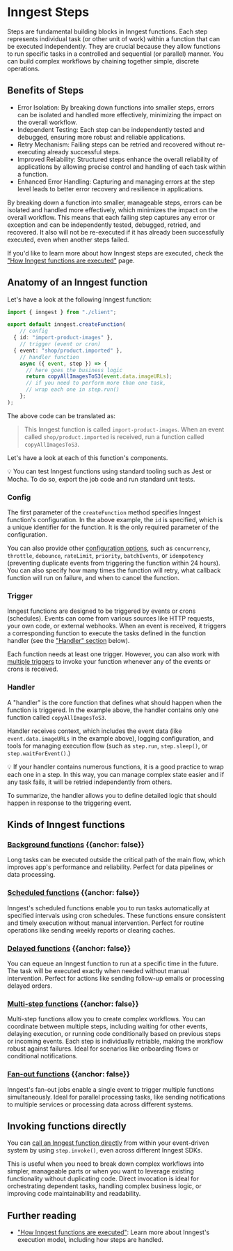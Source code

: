 

# Inngest Steps

Steps are fundamental building blocks in Inngest functions. Each step represents individual task (or other unit of work) within a function that can be executed independently. They are crucial because they allow functions to run specific tasks in a controlled and sequential (or parallel) manner. You can build complex workflows by chaining together simple, discrete operations.

## Benefits of Steps

- Error Isolation: By breaking down functions into smaller steps, errors can be isolated and handled more effectively, minimizing the impact on the overall workflow.
- Independent Testing: Each step can be independently tested and debugged, ensuring more robust and reliable applications.
- Retry Mechanism: Failing steps can be retried and recovered without re-executing already successful steps.
- Improved Reliability: Structured steps enhance the overall reliability of applications by allowing precise control and handling of each task within a function.
- Enhanced Error Handling: Capturing and managing errors at the step level leads to better error recovery and resilience in applications.

By breaking down a function into smaller, manageable steps, errors can be isolated and handled more effectively, which minimizes the impact on the overall workflow. This means that each failing step captures any error or exception and can be independently tested, debugged, retried, and recovered. It also will not be re-executed if it has already been successfully executed, even when another steps failed.

If you'd like to learn more about how Inngest steps are executed, check the ["How Inngest functions are executed"](/docs/learn/how-functions-are-executed) page.

## Anatomy of an Inngest function

Let's have a look at the following Inngest function:

```ts
import { inngest } from "./client";

export default inngest.createFunction(
    // config
  { id: "import-product-images" },
    // trigger (event or cron)
  { event: "shop/product.imported" },
    // handler function
    async ({ event, step }) => {
      // here goes the business logic
      return copyAllImagesToS3(event.data.imageURLs);
      // if you need to perform more than one task,
      // wrap each one in step.run()
    };
);
```

The above code can be translated as:

> This Inngest function is called `import-product-images`. When an event called `shop/product.imported` is received, run a function called `copyAllImagesToS3`.

Let's have a look at each of this function's components.

<Callout>
💡 You can test Inngest functions using standard tooling such as Jest or Mocha. To do so, export the job code and run standard unit tests.
</Callout>

### Config

The first parameter of the `createFunction` method specifies Inngest function's configuration. In the above example, the `id` is specified, which is a unique identifier for the function. It is the only required parameter of the configuration.

You can also provide other [configuration options](/docs/reference/functions/create#configuration), such as `concurrency`, `throttle`, `debounce`, `rateLimit`, `priority`, `batchEvents`, or `idempotency` (preventing duplicate events from triggering the function within 24 hours). You can also specify how many times the function will retry, what callback function will run on failure, and when to cancel the function.

### Trigger

Inngest functions are designed to be triggered by events or crons (schedules). Events can come from various sources like HTTP requests, your own code, or external webhooks. When an event is received, it triggers a corresponding function to execute the tasks defined in the function handler (see the ["Handler" section](/docs/functions/overview#handler) below).

Each function needs at least one trigger. However, you can also work with [multiple triggers](/docs/guides/multiple-triggers) to invoke your function whenever any of the events or crons is received.

### Handler

A "handler" is the core function that defines what should happen when the function is triggered. In the example above, the handler contains only one function called `copyAllImagesToS3`.

Handler receives context, which includes the event data (like `event.data.imageURLs` in the example above), logging configuration, and tools for managing execution flow (such as `step.run`, `step.sleep()`, or `step.waitForEvent()`.)

<Callout>
   💡 If your handler contains numerous functions, it is a good practice to wrap each one in a step. In this way, you can manage complex state easier and if any task fails, it will be retried independently from others.
</Callout>

To summarize, the handler allows you to define detailed logic that should happen in response to the triggering event.

## Kinds of Inngest functions

### <a href="/docs/guides/background-jobs" className="flex items-center gap-4"><IconConcurrency size="2rem"/> Background functions</a> {{anchor: false}}

Long tasks can be executed outside the critical path of the main flow, which improves app's performance and reliability. Perfect for data pipelines or data processing.

### <a href="/docs/guides/scheduled-functions" className="flex items-center gap-4"><IconConcurrency size="2rem"/> Scheduled functions</a> {{anchor: false}}

Inngest's scheduled functions enable you to run tasks automatically at specified intervals using cron schedules. These functions ensure consistent and timely execution without manual intervention. Perfect for routine operations like sending weekly reports or clearing caches.

### <a href="/docs/guides/delayed-functions" className="flex items-center gap-4"><IconConcurrency size="2rem"/> Delayed functions</a> {{anchor: false}}

You can equeue an Inngest function to run at a specific time in the future. The task will be executed exactly when needed without manual intervention. Perfect for actions like sending follow-up emails or processing delayed orders.

### <a href="/docs/guides/multi-step-functions" className="flex items-center gap-4"><IconConcurrency size="2rem"/> Multi-step functions</a> {{anchor: false}}

Multi-step functions allow you to create complex workflows. You can coordinate between multiple steps, including waiting for other events, delaying execution, or running code conditionally based on previous steps or incoming events. Each step is individually retriable, making the workflow robust against failures. Ideal for scenarios like onboarding flows or conditional notifications.

### <a href="/docs/guides/fan-out-jobs" className="flex items-center gap-4"><IconConcurrency size="2rem"/> Fan-out functions</a> {{anchor: false}}

Inngest's fan-out jobs enable a single event to trigger multiple functions simultaneously. Ideal for parallel processing tasks, like sending notifications to multiple services or processing data across different systems.

## Invoking functions directly

You can [call an Inngest function directly](/docs/guides/invoking-functions-directly) from within your event-driven system by using `step.invoke()`, even across different Inngest SDKs.

This is useful when you need to break down complex workflows into simpler, manageable parts or when you want to leverage existing functionality without duplicating code. Direct invocation is ideal for orchestrating dependent tasks, handling complex business logic, or improving code maintainability and readability.

## Further reading

- ["How Inngest functions are executed"](/docs/learn/how-functions-are-executed): Learn more about Inngest's execution model, including how steps are handled.